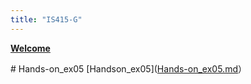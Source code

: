 ```yaml
---
title: "IS415-G"
---
```


[**Welcome**]{.underline}

\# Hands-on_ex05
\[Handson_ex05\]([Hands-on_ex05.md](https://joyful-alpaca-d02efd.netlify.app/hands-on_ex/hands-on_ex05/hands-on_ex05)）
